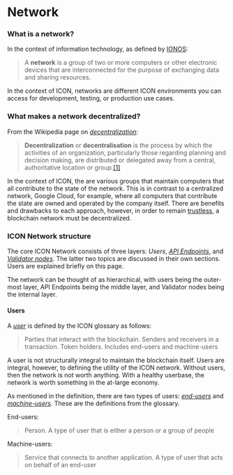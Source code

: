 # Network

### What is a network?

In the context of information technology, as defined by [IONOS](https://www.ionos.com/digitalguide/server/know-how/what-is-a-network/):

> A **network** is a group of two or more computers or other electronic devices that are interconnected for the purpose of exchanging data and sharing resources.

In the context of ICON, networks are different ICON environments you can access for development, testing, or production use cases.

### What makes a network decentralized?

From the Wikipedia page on [_decentralization_](https://en.wikipedia.org/wiki/Decentralization):

> **Decentralization** or **decentralisation** is the process by which the activities of an organization, particularly those regarding planning and decision making, are distributed or delegated away from a central, authoritative location or group.[\[1\]](https://en.wikipedia.org/wiki/Decentralization#cite\_note-1)

In the context of ICON, the are various groups that maintain computers that all contribute to the state of the network. This is in contrast to a centralized network, Google Cloud, for example, where all computers that contribute the state are owned and operated by the company itself. There are benefits and drawbacks to each approach, however, in order to remain [trustless](https://coinmarketcap.com/alexandria/glossary/trustless), a blockchain network must be decentralized.

### ICON Network structure

The core ICON Network consists of three layers: _Users_, [_API Endpoints_](/develop-on-icon-chain/networks), and [_Validator nodes_](/operate-icon/network/validator-nodes). The latter two topics are discussed in their own sections. Users are explained briefly on this page.

The network can be thought of as hierarchical, with users being the outer-most layer, API Endpoints being the middle layer, and Validator nodes being the internal layer.

#### Users

A [_user_](https://icon.community/glossary/user/) is defined by the ICON glossary as follows:

> Parties that interact with the blockchain. Senders and receivers in a transaction. Token holders. Includes end-users and machine-users

A user is not structurally integral to maintain the blockchain itself. Users are integral, however, to defining the utility of the ICON network. Without users, then the network is not worth anything. With a healthy userbase, the network is worth something in the at-large economy.

As mentioned in the definition, there are two types of users: [_end-users_](https://icon.community/glossary/end-user/) and [_machine-users_](https://icon.community/glossary/machine-user/). These are the definitions from the glossary.

End-users:

> Person. A type of user that is either a person or a group of people

Machine-users:

> Service that connects to another application. A type of user that acts on behalf of an end-user
